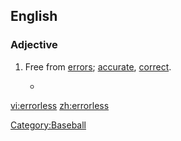 ==English==

===Adjective===
{{en-adj|-}}

# {{not comparable}} Free from [[error]]s; [[accurate]], [[correct]].
#* {{quote-book|author=Jack Walsh, Marshall J Cook|year=2004|page=176|title=Baseball's Good Guys: The Real Heroes of the Game|passage=He had a down year at the plate, hitting just .251 with 14 homers, but was nearly flawless in the field as he posted that record .996 fielding percentage, a 95-game '''errorless''' streak, and just three errors all season|ISBN=1582617228}}

[[Category:Baseball]]

[[vi:errorless]]
[[zh:errorless]]
